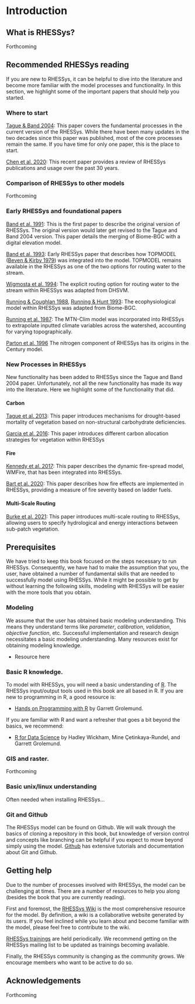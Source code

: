 # Introduction

## What is RHESSys?

Forthcoming

## Recommended RHESSys reading {#sec-rec_reading}

If you are new to RHESSys, it can be helpful to dive into the literature and become more familiar with the model processes and functionality.
In this section, we highlight some of the important papers that should help you started.
 
### Where to start

[Tague & Band 2004](https://doi.org/10.1175/1087-3562(2004)8<1:RRHSSO>2.0.CO;2): This paper covers the fundamental processes in the current version of the RHESSys. While there have been many updates in the two decades since this paper was published, most of the core processes remain the same. If you have time for only one paper, this is the place to start.

[Chen et al. 2020](https://doi.org/10.3390/w12102878): This recent paper provides a review of RHESSys publications and usage over the past 30 years.

### Comparison of RHESSys to other models

Forthcoming

### Early RHESSys and foundational papers

[Band et al. 1991](https://doi.org/10.1016/0304-3800(91)90199-B): This is the first paper to describe the original version of RHESSys. The original version would later get revised to the Tague and Band 2004 version. This paper details the merging of Biome-BGC with a digital elevation model.

[Band et al. 1993](https://doi.org/10.1016/0168-1923(93)90024-C): Early RHESSys paper that describes how TOPMODEL ([Beven & Kirby 1979](https://doi.org/10.1080/02626667909491834)) was integrated into the model. TOPMODEL remains available in the RHESSys as one of the two options for routing water to the stream.

[Wigmosta et al. 1994](https://doi.org/10.1029/94WR00436): The explicit routing option for routing water to the stream within RHESSys was adapted from DHSVM.

[Running & Coughlan 1988](https://doi.org/10.1016/0304-3800(88)90112-3), [Running & Hunt 1993](http://dx.doi.org/10.1016/B978-0-12-233440-5.50014-2): The ecophysiological model within RHESSys was adapted from Biome-BGC.

[Running et al. 1987](https://doi.org/10.1139/x87-081): The MTN-Clim model was incorporated into RHESSys to extrapolate inputted climate variables across the watershed, accounting for varying topographically. 

[Parton et al. 1996](https://doi.org/10.1029/96GB01455) The nitrogen component of RHESSys has its origins in the Century model.

### New Processes in RHESSys

New functionality has been added to RHESSys since the Tague and Band 2004 paper. Unfortunately, not all the new functionality has made its way into the literature. Here we highlight some of the functionality that did. 

#### Carbon

[Tague et al. 2013](https://doi.org/10.1371/journal.pone.0080286): This paper introduces mechanisms for drought-based mortality of vegetation based on non-structural carbohydrate deficiencies.

[Garcia et al. 2016](https://doi.org/10.1016/j.ecolmodel.2016.09.021): This paper introduces different carbon allocation strategies for vegetation within RHESSys

#### Fire

[Kennedy et al. 2017](https://doi.org/10.1071/WF16169): This paper describes the dynamic fire-spread model, WMFire, that has been integrated into RHESSys.

[Bart et al. 2020](https://doi.org/10.1016/j.ecolmodel.2019.108880): This paper describes how fire effects are implemented in RHESSys, providing a measure of fire severity based on ladder fuels. 

#### Multi-Scale Routing

[Burke et al. 2021](https://doi.org/10.3389/ffgc.2020.591162): This paper introduces multi-scale routing to RHESSys, allowing users to specify hydrological and energy interactions between sub-patch vegetation.

## Prerequisites

We have tried to keep this book focused on the steps necessary to run RHESSys.
Consequently, we have had to make the assumption that you, the user, have obtained a number of fundamental skills that are needed to successfully model using RHESSys.
While it might be possible to get by without learning the following skills, modeling with RHESSys will be easier with the more tools that you obtain.

### Modeling

We assume that the user has obtained basic modeling understanding. This means they understand terms like *parameter*, *calibration*, *validation*, *objective function*, etc. Successful implementation and research design necessitates a basic modeling understanding. Many resources exist for obtaining modeling knowledge.

- Resource here

### Basic R knowledge. 

To model with RHESSys, you will need a basic understanding of [R](https://www.r-project.org/). The RHESSys input/output tools used in this book are all based in R. If you are new to programming in R, a good resource is:

- [Hands on Programming with R](https://rstudio-education.github.io/hopr/) by Garrett Grolemund.

If you are familiar with R and want a refresher that goes a bit beyond the basics, we recommend:

- [R for Data Science](https://r4ds.hadley.nz/) by Hadley Wickham, Mine Çetinkaya-Rundel, and Garrett Grolemund.

### GIS and raster.

Forthcoming

### Basic unix/linux understanding

Often needed when installing RHESSys...

### Git and Github

The RHESSys model can be found on Github. We will walk through the basics of cloning a repository in this book, but knowledge of version control and concepts like branching can be helpful if you expect to move beyond simply using the model. [Github](https://docs.github.com) has extensive tutorials and documentation about Git and Github.

## Getting help

Due to the number of processes involved with RHESSys, the model can be challenging at times.
There are a number of resources to help you along (besides the book that you are currently reading).

First and foremost, the [RHESSys Wiki](http://github.com/RHESSys/RHESSys/wiki) is the most comprehensive resource for the model.
By definition, a wiki is a collaborative website generated by its users.
If you feel inclined while you learn about and become familiar with the model, please feel free to contribute to the wiki.

[RHESSys trainings](https://rhessys.github.io/training.html) are held periodically. We recommend getting on the RHESSys mailing list to be updated as trainings becoming available.

Finally, the RHESSys community is changing as the community grows. We encourage members who want to be active to do so.

## Acknowledgements

Forthcoming

